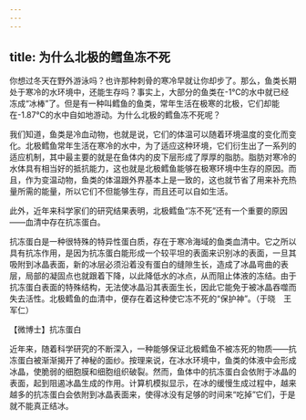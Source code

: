 ```yaml
---
---
---
```

title: 为什么北极的鳕鱼冻不死
---




你想过冬天在野外游泳吗？也许那种刺骨的寒冷早就让你却步了。那么，鱼类长期处于寒冷的水环境中，还能生存吗？事实上，大部分的鱼类在-1℃的水中就已经冻成“冰棒”了。但是有一种叫鳕鱼的鱼类，常年生活在极寒的北极，它们却能在-1.87℃的水中自如地游动。为什么北极的鳕鱼冻不死呢？



我们知道，鱼类是冷血动物，也就是说，它们的体温可以随着环境温度的变化而变化。北极鳕鱼常年生活在寒冷的水中，为了适应这种环境，它们衍生出了一系列的适应机制，其中最主要的就是在鱼体内的皮下层形成了厚厚的脂肪。脂肪对寒冷的水体具有相当好的抵抗能力，这也就是北极鳕鱼能够在极寒环境中生存的原因。而且，作为变温动物，鱼类的体温跟外界基本上是一致的，这也就节省了用来补充热量所需的能量，所以它们不但能够生存，而且还可以自如生活。

此外，近年来科学家们的研究结果表明，北极鳕鱼“冻不死”还有一个重要的原因——血清中存在抗冻蛋白。

抗冻蛋白是一种很特殊的特异性蛋白质，存在于寒冷海域的鱼类血清中。它之所以具有抗冻作用，是因为抗冻蛋白能形成一个较平坦的表面来识别冰的表面，一旦其吸附到冰晶表面，新的冰层必须沿着没有蛋白的缝隙生长，造成了冰晶弯曲的表层，局部的凝固点也就跟着下降，以此降低水的冰点，从而阻止体液的冻结。由于抗冻蛋白表面的特殊结构，无法使冰晶沿其表面生长，因此它能免于被冰晶吞噬而失去活性。北极鳕鱼的血清中，便存在着这种使它冻不死的“保护神”。（于晓　王军仁）





【微博士】抗冻蛋白

近年来，随着科学研究的不断深入，一种能够保证北极鳕鱼不被冻死的物质——抗冻蛋白被渐渐揭开了神秘的面纱。按理来说，在冰水环境中，鱼类的体液中会形成冰晶，使脆弱的细胞膜和细胞组织破裂。然而，鱼体中的抗冻蛋白会依附于冰晶的表面，起到阻遏冰晶生成的作用。计算机模拟显示，在冰的缓慢生成过程中，越来越多的抗冻蛋白会依附到冰晶表面来，使得冰没有足够的时间来“吃掉”它们，于是就不能真正结冰。